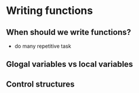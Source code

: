 # Writing functions

## When should we write functions?

- do many repetitive task


## Glogal variables vs local variables


## Control structures
